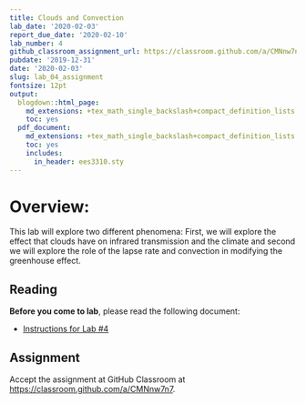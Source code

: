 ```yaml
---
title: Clouds and Convection
lab_date: '2020-02-03'
report_due_date: '2020-02-10'
lab_number: 4
github_classroom_assignment_url: https://classroom.github.com/a/CMNnw7n7
pubdate: '2019-12-31'
date: '2020-02-03'
slug: lab_04_assignment
fontsize: 12pt
output:
  blogdown::html_page:
    md_extensions: +tex_math_single_backslash+compact_definition_lists
    toc: yes
  pdf_document:
    md_extensions: +tex_math_single_backslash+compact_definition_lists
    toc: yes
    includes:
      in_header: ees3310.sty
---
```

# Overview:

This lab will explore two different phenomena: First, we will explore the effect that clouds have on infrared transmission and the climate and second we will explore the role of the lapse rate and convection in modifying the greenhouse effect.

## Reading

**Before you come to lab**, please read the following document:

* [Instructions for Lab #4](/lab_docs/lab_04_instructions){target="_blank"}

## Assignment

Accept the assignment at GitHub Classroom at <https://classroom.github.com/a/CMNnw7n7>.
